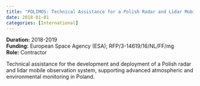 ```yaml
---
title: "POLIMOS: Technical Assistance for a Polish Radar and Lidar Mobile Observation System"
date: 2018-01-01
categories: [International]
---
```


**Duration:** 2018-2019  
**Funding:** European Space Agency (ESA); RFP/3-14619/16/NL/FF/mg  
**Role:** Contractor

Technical assistance for the development and deployment of a Polish radar and lidar mobile observation system, supporting advanced atmospheric and environmental monitoring in Poland.
